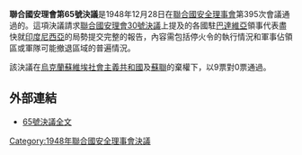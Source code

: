 {{Infobox UN resolution
|number = 65
|organ = SC
|year = 1948年
|date = 12月28日
|meeting = 395
|code =S/RES/65
|document = http://www.un.org/zh/documents/view_doc.asp?symbol=S/RES/65(1948)
|for = 9
|abstention = 2
|against = 0
|subject = 印度尼西亞問題
|result = 通過
|image = 
|caption = 
}}

'''聯合國安理會第65號決議'''是1948年12月28日在[[聯合國安全理事會|聯合國安全理事會]]第395次會議通過的。這項決議請求[[聯合國安理會30號決議|聯合國安理會30號決議]]上提及的各國駐[[巴達維亞|巴達維亞]]領事代表盡快就[[印度尼西亞|印度尼西亞]]的局勢提交完整的報告，內容需包括停火令的執行情況和軍事佔領區或軍隊可能撤退區域的普遍情況。

該決議在[[烏克蘭蘇維埃社會主義共和國|烏克蘭蘇維埃社會主義共和國]]及[[蘇聯|蘇聯]]的棄權下，以9票對0票通過。

==外部連結==
*[http://www.un.org/zh/documents/view_doc.asp?symbol=S/RES/65(1948) 65號決議全文] {{Wayback|url=http://www.un.org/zh/documents/view_doc.asp?symbol=S%2FRES%2F65%281948%29 |date=20160331174133 }}

{{UN-stub}}
{{UNSCR 1948}}

[[Category:1948年聯合國安全理事會決議|Category:1948年聯合國安全理事會決議]]
